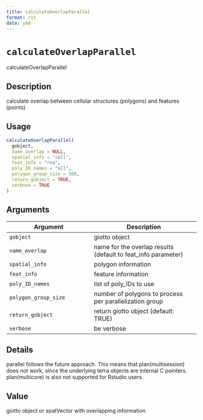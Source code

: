 ```yaml
--- 
title: calculateOverlapParallel 
format: rst 
date: ymd 
--- 
```

# `calculateOverlapParallel`

calculateOverlapParallel


## Description

calculate overlap between cellular structures (polygons) and features (points)


## Usage

```r
calculateOverlapParallel(
  gobject,
  name_overlap = NULL,
  spatial_info = "cell",
  feat_info = "rna",
  poly_ID_names = "all",
  polygon_group_size = 500,
  return_gobject = TRUE,
  verbose = TRUE
)
```


## Arguments

Argument      |Description
------------- |----------------
`gobject`     |     giotto object
`name_overlap`     |     name for the overlap results (default to feat_info parameter)
`spatial_info`     |     polygon information
`feat_info`     |     feature information
`poly_ID_names`     |     list of poly_IDs to use
`polygon_group_size`     |     number of polygons to process per parallelization group
`return_gobject`     |     return giotto object (default: TRUE)
`verbose`     |     be verbose


## Details

parallel follows the future approach. This means that plan(multisession) does not work,
 since the underlying terra objects are internal C pointers. plan(multicore) is also not supported for
 Rstudio users.


## Value

giotto object or spatVector with overlapping information



